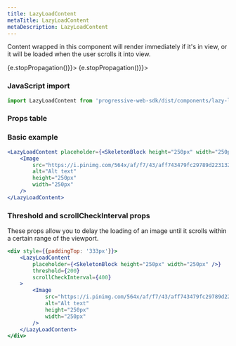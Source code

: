 ```yaml
---
title: LazyLoadContent
metaTitle: LazyLoadContent
metaDescription: LazyLoadContent
---
```



<div class="component-intro">

Content wrapped in this component will render immediately if it's in view, or it will be loaded when the user scrolls it into view.

</div>

<div onClick={(e) => {e.stopPropagation()}}>
<Tabs activeIndex={0} className="devcenter">
<TabsPanel title="Code" onClick={(e) => {e.stopPropagation()}}>

### JavaScript import

```jsx
import LazyLoadContent from 'progressive-web-sdk/dist/components/lazy-load-content'
```

### Props table

<PropsTable propMetaData={props.componentMetadata.childrenComponentProp} />

### Basic example

```jsx react-live=true
<LazyLoadContent placeholder={<SkeletonBlock height="250px" width="250px" />}>
    <Image
        src="https://i.pinimg.com/564x/af/f7/43/aff743479fc29789d2231329453b1abc.jpg"
        alt="Alt text"
        height="250px"
        width="250px"
    />
</LazyLoadContent>
```

### Threshold and scrollCheckInterval props

These props allow you to delay the loading of an image until it scrolls within a certain range of the viewport.

```jsx react-live=true
<div style={{paddingTop: '333px'}}>
    <LazyLoadContent
        placeholder={<SkeletonBlock height="250px" width="250px" />}
        threshold={200}
        scrollCheckInterval={400}
    >
        <Image
            src="https://i.pinimg.com/564x/af/f7/43/aff743479fc29789d2231329453b1abc.jpg"
            alt="Alt text"
            height="250px"
            width="250px"
        />
    </LazyLoadContent>
</div>
```

</TabsPanel>
</Tabs>
</div>
